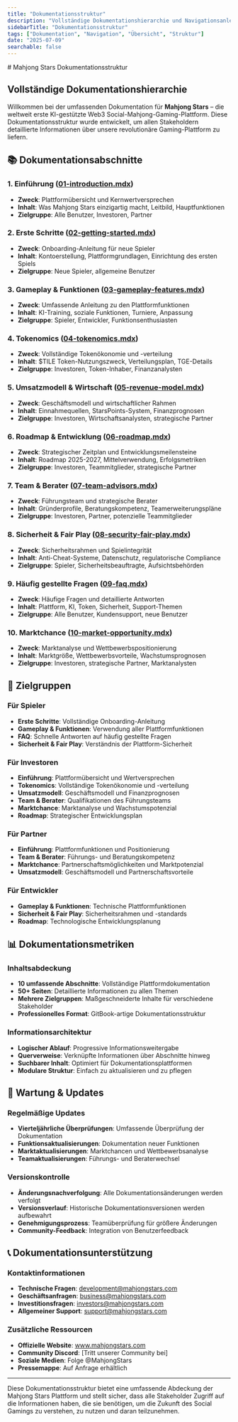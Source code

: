 ```yaml
---
title: "Dokumentationsstruktur"
description: "Vollständige Dokumentationshierarchie und Navigationsanleitung für die Mahjong Stars Plattform"
sidebarTitle: "Dokumentationsstruktur"
tags: ["Dokumentation", "Navigation", "Übersicht", "Struktur"]
date: "2025-07-09"
searchable: false
---
```

<div data-pagefind-ignore>
# Mahjong Stars Dokumentationsstruktur

## Vollständige Dokumentationshierarchie

Willkommen bei der umfassenden Dokumentation für **Mahjong Stars** – die weltweit erste KI-gestützte Web3 Social-Mahjong-Gaming-Plattform. Diese Dokumentationsstruktur wurde entwickelt, um allen Stakeholdern detaillierte Informationen über unsere revolutionäre Gaming-Plattform zu liefern.

## 📚 Dokumentationsabschnitte

### 1. Einführung ([01-introduction.mdx](./01-introduction.mdx))
- **Zweck**: Plattformübersicht und Kernwertversprechen
- **Inhalt**: Was Mahjong Stars einzigartig macht, Leitbild, Hauptfunktionen
- **Zielgruppe**: Alle Benutzer, Investoren, Partner

### 2. Erste Schritte ([02-getting-started.mdx](./02-getting-started.mdx))
- **Zweck**: Onboarding-Anleitung für neue Spieler
- **Inhalt**: Kontoerstellung, Plattformgrundlagen, Einrichtung des ersten Spiels
- **Zielgruppe**: Neue Spieler, allgemeine Benutzer

### 3. Gameplay & Funktionen ([03-gameplay-features.mdx](./03-gameplay-features.mdx))
- **Zweck**: Umfassende Anleitung zu den Plattformfunktionen
- **Inhalt**: KI-Training, soziale Funktionen, Turniere, Anpassung
- **Zielgruppe**: Spieler, Entwickler, Funktionsenthusiasten

### 4. Tokenomics ([04-tokenomics.mdx](./04-tokenomics.mdx))
- **Zweck**: Vollständige Tokenökonomie und -verteilung
- **Inhalt**: $TILE Token-Nutzungszweck, Verteilungsplan, TGE-Details
- **Zielgruppe**: Investoren, Token-Inhaber, Finanzanalysten

### 5. Umsatzmodell & Wirtschaft ([05-revenue-model.mdx](./05-revenue-model.mdx))
- **Zweck**: Geschäftsmodell und wirtschaftlicher Rahmen
- **Inhalt**: Einnahmequellen, StarsPoints-System, Finanzprognosen
- **Zielgruppe**: Investoren, Wirtschaftsanalysten, strategische Partner

### 6. Roadmap & Entwicklung ([06-roadmap.mdx](./06-roadmap.mdx))
- **Zweck**: Strategischer Zeitplan und Entwicklungsmeilensteine
- **Inhalt**: Roadmap 2025-2027, Mittelverwendung, Erfolgsmetriken
- **Zielgruppe**: Investoren, Teammitglieder, strategische Partner

### 7. Team & Berater ([07-team-advisors.mdx](./07-team-advisors.mdx))
- **Zweck**: Führungsteam und strategische Berater
- **Inhalt**: Gründerprofile, Beratungskompetenz, Teamerweiterungspläne
- **Zielgruppe**: Investoren, Partner, potenzielle Teammitglieder

### 8. Sicherheit & Fair Play ([08-security-fair-play.mdx](./08-security-fair-play.mdx))
- **Zweck**: Sicherheitsrahmen und Spielintegrität
- **Inhalt**: Anti-Cheat-Systeme, Datenschutz, regulatorische Compliance
- **Zielgruppe**: Spieler, Sicherheitsbeauftragte, Aufsichtsbehörden

### 9. Häufig gestellte Fragen ([09-faq.mdx](./09-faq.mdx))
- **Zweck**: Häufige Fragen und detaillierte Antworten
- **Inhalt**: Plattform, KI, Token, Sicherheit, Support-Themen
- **Zielgruppe**: Alle Benutzer, Kundensupport, neue Benutzer

### 10. Marktchance ([10-market-opportunity.mdx](./10-market-opportunity.mdx))
- **Zweck**: Marktanalyse und Wettbewerbspositionierung
- **Inhalt**: Marktgröße, Wettbewerbsvorteile, Wachstumsprognosen
- **Zielgruppe**: Investoren, strategische Partner, Marktanalysten

## 🎯 Zielgruppen

### Für Spieler
- **Erste Schritte**: Vollständige Onboarding-Anleitung
- **Gameplay & Funktionen**: Verwendung aller Plattformfunktionen
- **FAQ**: Schnelle Antworten auf häufig gestellte Fragen
- **Sicherheit & Fair Play**: Verständnis der Plattform-Sicherheit

### Für Investoren
- **Einführung**: Plattformübersicht und Wertversprechen
- **Tokenomics**: Vollständige Tokenökonomie und -verteilung
- **Umsatzmodell**: Geschäftsmodell und Finanzprognosen
- **Team & Berater**: Qualifikationen des Führungsteams
- **Marktchance**: Marktanalyse und Wachstumspotenzial
- **Roadmap**: Strategischer Entwicklungsplan

### Für Partner
- **Einführung**: Plattformfunktionen und Positionierung
- **Team & Berater**: Führungs- und Beratungskompetenz
- **Marktchance**: Partnerschaftsmöglichkeiten und Marktpotenzial
- **Umsatzmodell**: Geschäftsmodell und Partnerschaftsvorteile

### Für Entwickler
- **Gameplay & Funktionen**: Technische Plattformfunktionen
- **Sicherheit & Fair Play**: Sicherheitsrahmen und -standards
- **Roadmap**: Technologische Entwicklungsplanung

## 📊 Dokumentationsmetriken

### Inhaltsabdeckung
- **10 umfassende Abschnitte**: Vollständige Plattformdokumentation
- **50+ Seiten**: Detaillierte Informationen zu allen Themen
- **Mehrere Zielgruppen**: Maßgeschneiderte Inhalte für verschiedene Stakeholder
- **Professionelles Format**: GitBook-artige Dokumentationsstruktur

### Informationsarchitektur
- **Logischer Ablauf**: Progressive Informationsweitergabe
- **Querverweise**: Verknüpfte Informationen über Abschnitte hinweg
- **Suchbarer Inhalt**: Optimiert für Dokumentationsplattformen
- **Modulare Struktur**: Einfach zu aktualisieren und zu pflegen

## 🔄 Wartung & Updates

### Regelmäßige Updates
- **Vierteljährliche Überprüfungen**: Umfassende Überprüfung der Dokumentation
- **Funktionsaktualisierungen**: Dokumentation neuer Funktionen
- **Marktaktualisierungen**: Marktchancen und Wettbewerbsanalyse
- **Teamaktualisierungen**: Führungs- und Beraterwechsel

### Versionskontrolle
- **Änderungsnachverfolgung**: Alle Dokumentationsänderungen werden verfolgt
- **Versionsverlauf**: Historische Dokumentationsversionen werden aufbewahrt
- **Genehmigungsprozess**: Teamüberprüfung für größere Änderungen
- **Community-Feedback**: Integration von Benutzerfeedback

## 📞 Dokumentationsunterstützung

### Kontaktinformationen
- **Technische Fragen**: development@mahjongstars.com
- **Geschäftsanfragen**: business@mahjongstars.com
- **Investitionsfragen**: investors@mahjongstars.com
- **Allgemeiner Support**: support@mahjongstars.com

### Zusätzliche Ressourcen
- **Offizielle Website**: www.mahjongstars.com
- **Community Discord**: [Tritt unserer Community bei]
- **Soziale Medien**: Folge @MahjongStars
- **Pressemappe**: Auf Anfrage erhältlich

---

Diese Dokumentationsstruktur bietet eine umfassende Abdeckung der Mahjong Stars Plattform und stellt sicher, dass alle Stakeholder Zugriff auf die Informationen haben, die sie benötigen, um die Zukunft des Social Gamings zu verstehen, zu nutzen und daran teilzunehmen.
</div>
